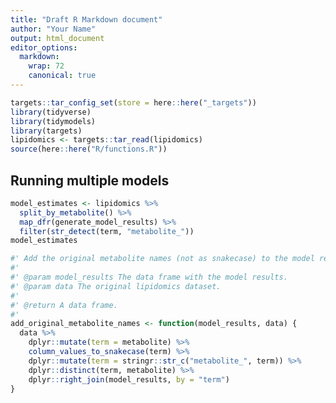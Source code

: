 ```yaml
---
title: "Draft R Markdown document"
author: "Your Name"
output: html_document
editor_options:
  markdown:
    wrap: 72
    canonical: true
---
```


```r
targets::tar_config_set(store = here::here("_targets"))
library(tidyverse)
library(tidymodels)
library(targets)
lipidomics <- targets::tar_read(lipidomics)
source(here::here("R/functions.R"))
```

## Running multiple models

```r
model_estimates <- lipidomics %>%
  split_by_metabolite() %>%
  map_dfr(generate_model_results) %>%
  filter(str_detect(term, "metabolite_")) 
model_estimates
```

```r
#' Add the original metabolite names (not as snakecase) to the model results.
#'
#' @param model_results The data frame with the model results.
#' @param data The original lipidomics dataset.
#'
#' @return A data frame.
#'
add_original_metabolite_names <- function(model_results, data) {
  data %>%
    dplyr::mutate(term = metabolite) %>%
    column_values_to_snakecase(term) %>%
    dplyr::mutate(term = stringr::str_c("metabolite_", term)) %>%
    dplyr::distinct(term, metabolite) %>%
    dplyr::right_join(model_results, by = "term")
}

```
